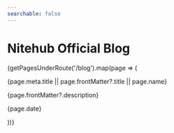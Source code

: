 ---
searchable: false
---

# Nitehub Official Blog


{getPagesUnderRoute('/blog').map(page => (
  <div key={page.route}>
    <Link href={page.route} className="text-black dark:text-gray-100 hover:!no-underline text-2xl">
      {page.meta.title || page.frontMatter?.title || page.name}
    </Link>
    <p>{page.frontMatter?.description}</p>
    <p>{page.date}</p>
  </div>
))}
